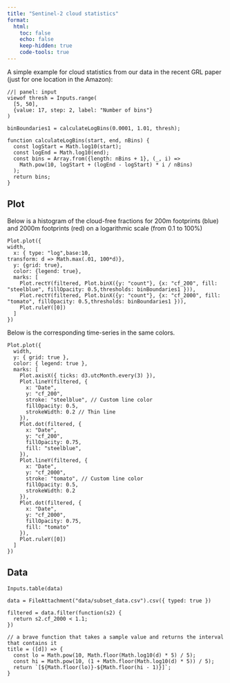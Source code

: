 ```yaml
---
title: "Sentinel-2 cloud statistics"
format:
  html:
    toc: false
    echo: false
    keep-hidden: true
    code-tools: true
---
```


A simple example for cloud statistics from our data in the recent GRL paper (just for one location in the Amazon):

```ojs
//| panel: input
viewof thresh = Inputs.range(
  [5, 50], 
  {value: 17, step: 2, label: "Number of bins"}
)

```

```ojs
binBoundaries1 = calculateLogBins(0.0001, 1.01, thresh);
```

```ojs
function calculateLogBins(start, end, nBins) {
  const logStart = Math.log10(start);
  const logEnd = Math.log10(end);
  const bins = Array.from({length: nBins + 1}, (_, i) => 
    Math.pow(10, logStart + (logEnd - logStart) * i / nBins)
  );
  return bins;
}
```


::: {.panel-tabset}

## Plot

Below is a histogram of the cloud-free fractions for 200m footprints (blue) and 2000m footprints (red) on a logarithmic scale (from 0.1 to 100%)

```ojs
Plot.plot({
width,
  x: { type: "log",base:10,
transform: d => Math.max(.01, 100*d)}, 
  y: {grid: true},
  color: {legend: true},
  marks: [
    Plot.rectY(filtered, Plot.binX({y: "count"}, {x: "cf_200", fill: "steelblue", fillOpacity: 0.5,thresholds: binBoundaries1 })),
    Plot.rectY(filtered, Plot.binX({y: "count"}, {x: "cf_2000", fill: "tomato", fillOpacity: 0.5,thresholds: binBoundaries1 })),
    Plot.ruleY([0])
  ]
})
```

Below is the corresponding time-series in the same colors.
```ojs
Plot.plot({
  width,  
  y: { grid: true },
  color: { legend: true },
  marks: [
    Plot.axisX({ ticks: d3.utcMonth.every(3) }),
    Plot.lineY(filtered, { 
      x: "Date", 
      y: "cf_200",
      stroke: "steelblue", // Custom line color
      fillOpacity: 0.5,
      strokeWidth: 0.2 // Thin line
    }),
    Plot.dot(filtered, {
      x: "Date",
      y: "cf_200",
      fillOpacity: 0.75,
      fill: "steelblue",
    }),
    Plot.lineY(filtered, { 
      x: "Date", 
      y: "cf_2000",
      stroke: "tomato", // Custom line color
      fillOpacity: 0.5,
      strokeWidth: 0.2
    }),
    Plot.dot(filtered, {
      x: "Date",
      y: "cf_2000",
      fillOpacity: 0.75,
      fill: "tomato"
    }),
    Plot.ruleY([0])
  ]
})
```

## Data

```ojs
Inputs.table(data)
```

:::

```ojs
data = FileAttachment("data/subset_data.csv").csv({ typed: true })
```

```ojs
filtered = data.filter(function(s2) {
  return s2.cf_2000 < 1.1;
})
```

```ojs
// a brave function that takes a sample value and returns the interval that contains it
title = ([d]) => {
  const lo = Math.pow(10, Math.floor(Math.log10(d) * 5) / 5);
  const hi = Math.pow(10, (1 + Math.floor(Math.log10(d) * 5)) / 5);
  return `[${Math.floor(lo)}-${Math.floor(hi - 1)}]`;
}
```